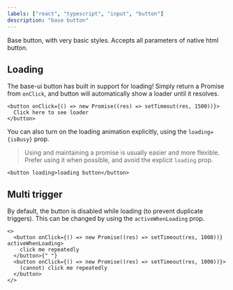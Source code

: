 ```yaml
---
labels: ["react", "typescript", "input", "button"]
description: "base button"
---
```


<!-- import Button from './button'; -->

Base button, with very basic styles.
Accepts all parameters of native html button.

## Loading

The base-ui button has built in support for loading!
Simply return a Promise from `onClick`, and button will automatically show a loader until it resolves.

```tsx live=true
<button onClick={() => new Promise((res) => setTimeout(res, 1500))}>
  Click here to see loader
</button>
```

You can also turn on the loading animation explicitly, using the `loading={isBusy}` prop.

> Using and maintaining a promise is usually easier and more flexible.
> Prefer using it when possible, and avoid the explicit `loading` prop.

```tsx live=true
<button loading>loading button</button>
```

## Multi trigger

By default, the button is disabled while loading (to prevent duplicate triggers). This can be changed by using the `activeWhenLoading` prop.

```tsx live=true
<>
  <button onClick={() => new Promise((res) => setTimeout(res, 1000))} activeWhenLoading>
    click me repeatedly
  </button>{" "}
  <button onClick={() => new Promise((res) => setTimeout(res, 1000))}>
    (cannot) click me repeatedly
  </button>
</>
```
